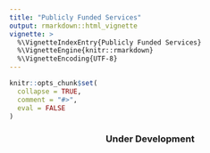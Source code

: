 ```yaml
---
title: "Publicly Funded Services"
output: rmarkdown::html_vignette
vignette: >
  %\VignetteIndexEntry{Publicly Funded Services}
  %\VignetteEngine{knitr::rmarkdown}
  %\VignetteEncoding{UTF-8}
---
```


```r
knitr::opts_chunk$set(
  collapse = TRUE,
  comment = "#>",
  eval = FALSE
)
```

<center>
### Under Development
</center>
